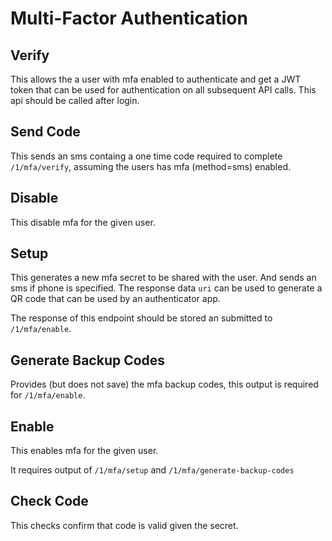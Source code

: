 

# Multi-Factor Authentication

## Verify

This allows the a user with mfa enabled to authenticate and get a JWT token that
can be used for authentication on all subsequent API calls. This api should be
called after login.

<Route route="POST /1/mfa/verify" />

## Send Code

This sends an sms containg a one time code required to complete `/1/mfa/verify`,
assuming the users has mfa (method=sms) enabled.

<Route route="POST /1/mfa/send-code" />

## Disable

This disable mfa for the given user.

<Route route="DELETE /1/mfa/disable" />

## Setup

This generates a new mfa secret to be shared with the user. And sends an sms if
phone is specified. The response data `uri` can be used to generate a QR code
that can be used by an authenticator app.

The response of this endpoint should be stored an submitted to `/1/mfa/enable`.

<Route route="POST /1/mfa/setup" />

## Generate Backup Codes

Provides (but does not save) the mfa backup codes, this output is required for
`/1/mfa/enable`.

<Route route="POST /1/mfa/generate-backup-codes" />

## Enable

This enables mfa for the given user.

It requires output of `/1/mfa/setup` and `/1/mfa/generate-backup-codes`

<Route route="POST /1/mfa/enable" />

## Check Code

This checks confirm that code is valid given the secret.

<Route route="POST /1/mfa/check-code" />
